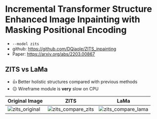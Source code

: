 # Incremental Transformer Structure Enhanced Image Inpainting with Masking Positional Encoding

- `--model zits`
- github: https://github.com/DQiaole/ZITS_inpainting
- Paper: https://arxiv.org/abs/2203.00867

## ZITS vs LaMa

- 👍 Better holistic structures compared with previous methods
- 😐 Wireframe module is **very** slow on CPU

| Original Image                                                                                                         | ZITS                                                                                                                       | LaMa                                                                                                                       |
| ---------------------------------------------------------------------------------------------------------------------- | -------------------------------------------------------------------------------------------------------------------------- | -------------------------------------------------------------------------------------------------------------------------- |
| ![zits_original](https://user-images.githubusercontent.com/3998421/180464918-eb13ebfb-8718-461c-9e8b-7f6d8bb7a84f.png) | ![zits_compare_zits](https://user-images.githubusercontent.com/3998421/180464914-4db722c9-047f-48fe-9bb4-916ba09eb5c6.png) | ![zits_compare_lama](https://user-images.githubusercontent.com/3998421/180464903-ffb5f770-4372-4488-ba76-4b4a8c3323f5.png) |
